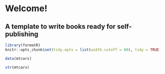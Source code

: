 # Welcome! {.unnumbered}
## A template to write books ready for self-publishing

```r
library(formatR)
knitr::opts_chunk$set(tidy.opts = list(width.cutoff = 60), tidy = TRUE)
```

```r
data(mtcars)

str(mtcars)
```

